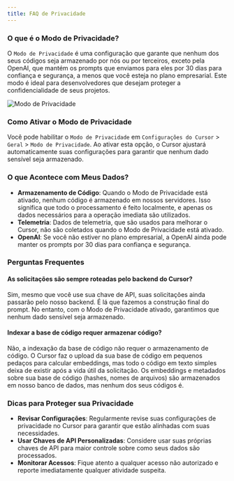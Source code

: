 ```yaml
---
title: FAQ de Privacidade
---
```


### O que é o Modo de Privacidade?

O `Modo de Privacidade` é uma configuração que garante que nenhum dos seus códigos seja armazenado por nós ou por terceiros, exceto pela OpenAI, que mantém os prompts que enviamos para eles por 30 dias para confiança e segurança, a menos que você esteja no plano empresarial. Este modo é ideal para desenvolvedores que desejam proteger a confidencialidade de seus projetos.

<Frame>
  <img src="/images/get-started/privacy-mode.png" alt="Modo de Privacidade" />
</Frame>

### Como Ativar o Modo de Privacidade

Você pode habilitar o `Modo de Privacidade` em `Configurações do Cursor` > `Geral` > `Modo de Privacidade`. Ao ativar esta opção, o Cursor ajustará automaticamente suas configurações para garantir que nenhum dado sensível seja armazenado.

### O que Acontece com Meus Dados?

- **Armazenamento de Código**: Quando o Modo de Privacidade está ativado, nenhum código é armazenado em nossos servidores. Isso significa que todo o processamento é feito localmente, e apenas os dados necessários para a operação imediata são utilizados.
- **Telemetria**: Dados de telemetria, que são usados para melhorar o Cursor, não são coletados quando o Modo de Privacidade está ativado.
- **OpenAI**: Se você não estiver no plano empresarial, a OpenAI ainda pode manter os prompts por 30 dias para confiança e segurança.

### Perguntas Frequentes

#### As solicitações são sempre roteadas pelo backend do Cursor?

Sim, mesmo que você use sua chave de API, suas solicitações ainda passarão pelo nosso backend. É lá que fazemos a construção final do prompt. No entanto, com o Modo de Privacidade ativado, garantimos que nenhum dado sensível seja armazenado.

#### Indexar a base de código requer armazenar código?

Não, a indexação da base de código não requer o armazenamento de código. O Cursor faz o upload da sua base de código em pequenos pedaços para calcular embeddings, mas todo o código em texto simples deixa de existir após a vida útil da solicitação. Os embeddings e metadados sobre sua base de código (hashes, nomes de arquivos) são armazenados em nosso banco de dados, mas nenhum dos seus códigos é.

### Dicas para Proteger sua Privacidade

- **Revisar Configurações**: Regularmente revise suas configurações de privacidade no Cursor para garantir que estão alinhadas com suas necessidades.
- **Usar Chaves de API Personalizadas**: Considere usar suas próprias chaves de API para maior controle sobre como seus dados são processados.
- **Monitorar Acessos**: Fique atento a qualquer acesso não autorizado e reporte imediatamente qualquer atividade suspeita.
